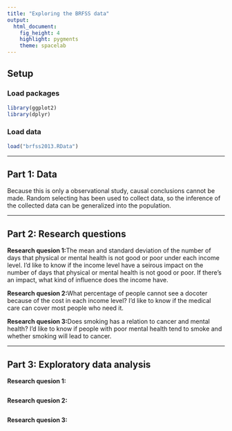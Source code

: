 ```yaml
---
title: "Exploring the BRFSS data"
output: 
  html_document: 
    fig_height: 4
    highlight: pygments
    theme: spacelab
---
```


## Setup

### Load packages

```r
library(ggplot2)
library(dplyr)
```

### Load data


```r
load("brfss2013.RData")
```



* * *

## Part 1: Data
Because this is only a observational study, causal conclusions cannot be made. Random selecting has been used to collect data, so the inference of the collected data can be generalized into the population. 

* * *

## Part 2: Research questions

**Research quesion 1:**The mean and standard deviation of the number of days that physical or mental health is not good or poor under each income level.
I'd like to know if the income level have a seirous impact on the number of days that physical or mental health is not good or poor. If there's an impact, what kind of influence does the income have.

**Research quesion 2:**What percentage of people cannot see a docoter because of the cost in each income level?
I'd like to know if the medical care can cover most people who need it.

**Research quesion 3:**Does smoking has a relation to cancer and mental health?
I'd like to know if people with poor mental health tend to smoke and whether smoking will lead to cancer.


* * *

## Part 3: Exploratory data analysis


**Research quesion 1:**

```r

```



**Research quesion 2:**

```r

```



**Research quesion 3:**

```r

```

